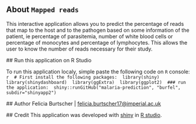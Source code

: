 ## About `Mapped reads`

This interactive application allows you to predict the percentage of reads that map to the host and to the pathogen based on some information of the patient, ie percentage of parasitemia, number of white blood cells or percentage of monocytes and percentage of lymphocytes.
This allows the user to know the number of reads necessary for their study.
 
 ## Run this application on R Studio
 
 To run this application localy, simple paste the following code on `R` console: 
   ```r
 # First install the following packages:
 library(shiny)
 library(shinydashboard)
 library(ggExtra)
 library(ggplot2)
 ### run the application:
 shiny::runGitHub("malaria-prediction", "burfel", subdir="shinyapp2")
 ```
 
 ## Author
 Felicia Burtscher | [felicia.burtscher17@imperial.ac.uk](mailto:felicia.burtscher17@imperial.ac.uk)
 
 ## Credit
 This application was developed with [shiny](http://shiny.rstudio.com/) in 
 [R studio](https://www.rstudio.com/).
 